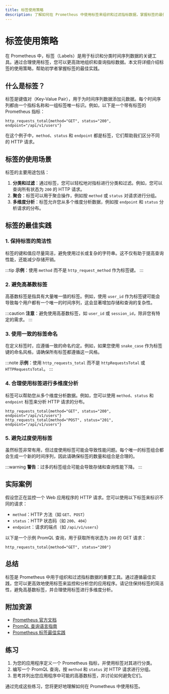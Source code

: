 ```yaml
---
title: 标签使用策略
description: 了解如何在 Prometheus 中使用标签来组织和过滤指标数据，掌握标签的最佳实践和常见使用场景。
---
```


# 标签使用策略

在 Prometheus 中，标签（Labels）是用于标识和分类时间序列数据的关键工具。通过合理使用标签，您可以更高效地组织和查询指标数据。本文将详细介绍标签的使用策略，帮助初学者掌握标签的最佳实践。

## 什么是标签？

标签是键值对（Key-Value Pair），用于为时间序列数据添加元数据。每个时间序列都由一个指标名称和一组标签唯一标识。例如，以下是一个带有标签的 Prometheus 指标：

```plaintext
http_requests_total{method="GET", status="200", endpoint="/api/v1/users"}
```

在这个例子中，`method`、`status` 和 `endpoint` 都是标签，它们帮助我们区分不同的 HTTP 请求。

## 标签的使用场景

标签的主要用途包括：

1. **分类和过滤**：通过标签，您可以轻松地对指标进行分类和过滤。例如，您可以查询所有状态为 `200` 的 HTTP 请求。
2. **聚合**：标签可以用于聚合操作，例如按 `method` 或 `status` 对请求进行分组。
3. **多维度分析**：标签允许您从多个维度分析数据，例如按 `endpoint` 和 `status` 分析请求的分布。

## 标签的最佳实践

### 1. 保持标签的简洁性

标签的键和值应尽量简洁，避免使用过长或复杂的字符串。这不仅有助于提高查询性能，还能减少存储开销。

:::tip
**示例**：使用 `method` 而不是 `http_request_method` 作为标签键。
:::

### 2. 避免高基数标签

高基数标签是指具有大量唯一值的标签。例如，使用 `user_id` 作为标签键可能会导致每个用户都有一个唯一的时间序列，这会显著增加存储和查询的复杂性。

:::caution
**注意**：避免使用高基数标签，如 `user_id` 或 `session_id`，除非您有特定的需求。
:::

### 3. 使用一致的标签命名

在定义标签时，应遵循一致的命名约定。例如，如果您使用 `snake_case` 作为标签键的命名风格，请确保所有标签都遵循这一风格。

:::note
**示例**：使用 `http_requests_total` 而不是 `httpRequestsTotal` 或 `HTTPRequestsTotal`。
:::

### 4. 合理使用标签进行多维度分析

标签可以帮助您从多个维度分析数据。例如，您可以使用 `method`、`status` 和 `endpoint` 标签来分析 HTTP 请求的分布。

```plaintext
http_requests_total{method="GET", status="200", endpoint="/api/v1/users"}
http_requests_total{method="POST", status="201", endpoint="/api/v1/users"}
```

### 5. 避免过度使用标签

虽然标签非常有用，但过度使用标签可能会导致性能问题。每个唯一的标签组合都会生成一个新的时间序列，因此请确保标签的数量和组合是合理的。

:::warning
**警告**：过多的标签组合可能会导致存储和查询性能下降。
:::

## 实际案例

假设您正在监控一个 Web 应用程序的 HTTP 请求。您可以使用以下标签来标识不同的请求：

- `method`：HTTP 方法（如 `GET`、`POST`）
- `status`：HTTP 状态码（如 `200`、`404`）
- `endpoint`：请求的端点（如 `/api/v1/users`）

以下是一个示例 PromQL 查询，用于获取所有状态为 `200` 的 GET 请求：

```plaintext
http_requests_total{method="GET", status="200"}
```

## 总结

标签是 Prometheus 中用于组织和过滤指标数据的重要工具。通过遵循最佳实践，您可以更高效地使用标签来监控和分析您的应用程序。请记住保持标签的简洁性，避免高基数标签，并合理使用标签进行多维度分析。

## 附加资源

- [Prometheus 官方文档](https://prometheus.io/docs/)
- [PromQL 查询语言指南](https://prometheus.io/docs/prometheus/latest/querying/basics/)
- [Prometheus 标签最佳实践](https://prometheus.io/docs/practices/naming/)

## 练习

1. 为您的应用程序定义一个 Prometheus 指标，并使用标签对其进行分类。
2. 编写一个 PromQL 查询，按 `method` 和 `status` 对 HTTP 请求进行分组。
3. 思考并列出您应用程序中可能的高基数标签，并讨论如何避免它们。

通过完成这些练习，您将更好地理解如何在 Prometheus 中使用标签。